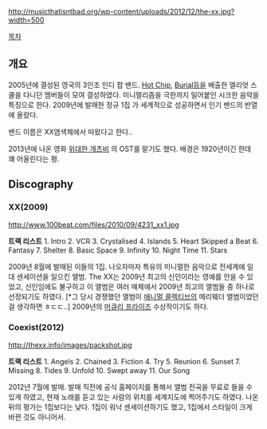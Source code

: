 http://musicthatisntbad.org/wp-content/uploads/2012/12/the-xx.jpg?width=500

[[목차]]

== 개요 ==

2005년에 결성된 영국의 3인조 인디 팝 밴드. [[Hot Chip]], [[Burial]]등을 배출한 엘리엇 스쿨을 다니던 멤버들이 모여 결성하였다. 미니멀리즘을 극한까지 밀어붙인 시크한 음악을 특징으로 한다. 2009년에 발매한 정규 1집 <XX>가 세계적으로 성공하면서 인기 밴드의 반열에 올랐다.

밴드 이름은 XX염색체에서 따왔다고 한다..

2013년에 나온 영화 [[위대한 개츠비]] 의 OST를 맡기도 했다. 배경은 1920년이긴 한데 꽤 어울린다는 평.

== Discography ==

=== XX(2009) ===

http://www.100beat.com/files/2010/09/4231_xx1.jpg

'''트랙 리스트'''
1. Intro
2. VCR
3. Crystalised
4. Islands
5. Heart Skipped a Beat
6. Fantasy
7. Shelter
8. Basic Space
9. Infinity
10. Night Time
11. Stars

2009년 8월에 발매된 이들의 1집. 나오자마자 특유의 미니멀한 음악으로 전세계에 일대 센세이션을 일으킨 앨범. The XX는 2009년 최고의 신인이라는 영예를 안을 수 있었고, 신인임에도 불구하고 이 앨범은 여러 매체에서 2009년 최고의 앨범들 중 하나로 선정되기도 하였다. [*그 당시 경쟁했던 앨범이 [[애니멀 콜렉티브]]의 메리웨더 앨범이었던 걸 생각하면 ㅎㄷㄷ..] 2009년의 [[머큐리 프라이즈]] 수상작이기도 하다.

=== Coexist(2012) ===

http://thexx.info/images/packshot.jpg

'''트랙 리스트'''
1. Angels
2. Chained
3. Fiction
4. Try
5. Reunion
6. Sunset
7. Missing
8. Tides
9. Unfold
10. Swept away
11. Our Song

2012년 7월에 발매. 발매 직전에 공식 홈페이지를 통해서 앨범 전곡을 무료로 들을 수 있게 하였고, 현재 노래를 듣고 있는 사람의 위치를 세계지도에 찍어주기도 하였다. 나온 뒤의 평가는 1집보다는 낮다. 1집이 워낙 센세이션하기도 했고, 1집에서 스타일이 크게 바뀐 것도 아니어서.

